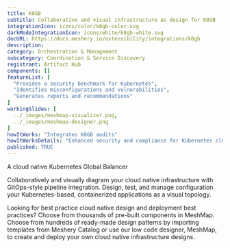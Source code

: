 ```yaml
---
title: K8GB
subtitle: Collaborative and visual infrastructure as design for K8GB
integrationIcon: icons/color/k8gb-color.svg
darkModeIntegrationIcon: icons/white/k8gb-white.svg
docURL: https://docs.meshery.io/extensibility/integrations/k8gb
description: 
category: Orchestration & Management
subcategory: Coordination & Service Discovery
registrant: Artifact Hub
components: []
featureList: [
  "Provides a security benchmark for Kubernetes",
  "Identifies misconfigurations and vulnerabilities",
  "Generates reports and recommendations"
]
workingSlides: [
  ../_images/meshmap-visualizer.png,
  ../_images/meshmap-designer.png
]
howItWorks: "Integrates K8GB audits"
howItWorksDetails: "Enhanced security and compliance for Kubernetes clusters"
published: TRUE
---
```

<p>
A cloud native Kubernetes Global Balancer
</p>
<p>
    Collaboratively and visually diagram your cloud native infrastructure with GitOps-style pipeline integration. Design, test, and manage configuration your Kubernetes-based, containerized applications as a visual topology.
</p>
<p>
    Looking for best practice cloud native design and deployment best practices? Choose from thousands of pre-built components in MeshMap. Choose from hundreds of ready-made design patterns by importing templates from Meshery Catalog or use our low code designer, MeshMap, to create and deploy your own cloud native infrastructure designs.
</p>
